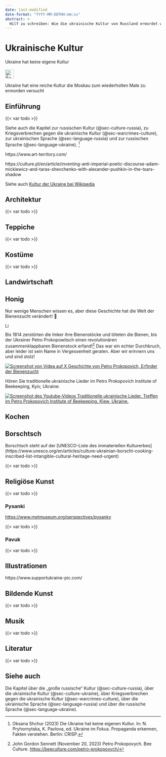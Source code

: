 ```yaml
---
date: last-modified
date-format: "YYYY-MM-DDTHH:mm:ss"
abstract: > 
  Hilf zu schreiben: Wie die ukrainische Kultur von Russland ermordet wurde und dennoch überlebte. Was für eine Schönheit. Schau dir das an.
---
```


# Ukrainische Kultur {#sec-culture-ukraine}

::: {.callout-caution title="Mythos"}
Ukraine hat keine eigene Kultur
[<br></br>![Search for topic in EUvsDisinfo](../all_common_img/EUvsDisinfo_400x240.jpg){height=2em}](https://euvsdisinfo.eu/disinformation-cases/?text=Culture+Ukraine&sort=relevance)
:::

::: {.callout-tip title="Wahrheit"}
Ukraine hat eine reiche Kultur die  Moskau zum wiederholten Male zu ermorden versucht
:::

## Einführung

{{< var todo >}}

Siehe auch die Kapitel zur russischen Kultur (@sec-culture-russia), zu Kriegsverbrechen gegen die ukrainische Kultur (@sec-warcrimes-culture), zur ukrainischen Sprache (@sec-language-russia) und zur russischen Sprache (@sec-language-ukraine).
[^culture-ukraine-5]


https://www.art-territory.com/

https://culture.pl/en/article/inventing-anti-imperial-poetic-discourse-adam-mickiewicz-and-taras-shevchenko-with-alexander-pushkin-in-the-tsars-shadow


Siehe auch [Kultur der Ukraine bei Wikipedia](https://en.wikipedia.org/wiki/Culture_of_Ukraine)


## Architektur

{{< var todo >}}

## Teppiche

{{< var todo >}}

## Kostüme

{{< var todo >}}

## Landwirtschaft

## Honig

Nur wenige Menschen wissen es, aber diese Geschichte hat die Welt der Bienenzucht verändert! 🐝

[![Link zu Petro Prokopovych auf Wikipedia](../all_common_img/Wikipedia.png){height=1em}](https://de.wikipedia.org/wiki/Petro_Prokopowytsch)

Bis 1814 zerstörten die Imker ihre Bienenstöcke und töteten die Bienen, bis der Ukrainer Petro Prokopowitsch einen revolutionären zusammenklappbaren Bienenstock erfand![^culture-ukraine-1] 
Das war ein echter Durchbruch, aber leider ist sein Name in Vergessenheit geraten. Aber wir erinnern uns und sind stolz!

[![Screenshot von Videa auf X](PetroProkopovych.jpg)
Geschichte von Petro Prokopovich, Erfinder der Bienenzucht](https://x.com/i/status/1924525342728896624/)

Hören Sie traditionelle ukrainische Lieder im Petro Prokopovich Institute of Beekeeping, Kyiv, Ukraine:

[![Screenshot des Youtube-Videos](PetroProkopovychFolksongs.jpg)
Traditionelle ukrainische Lieder. Treffen im Petro Prokopovich Institute of Beekeeping. Kiew, Ukraine. ](https://youtu.be/8FYs4eVi64M?t=9)


## Kochen

## Borschtsch

Borschtsch steht auf der [UNESCO-Liste des immateriellen Kulturerbes]
(https://www.unesco.org/en/articles/culture-ukrainian-borscht-cooking-inscribed-list-intangible-cultural-heritage-need-urgent)

{{< var todo >}}

## Religiöse Kunst

{{< var todo >}}

### Pysanki

[https://www.metmuseum.org/perspectives/pysanky](https://www.metmuseum.org/perspectives/pysanky)

{{< var todo >}}

### Pavuk

{{< var todo >}}

## Illustrationen

https://www.supportukraine-pic.com/


## Bildende Kunst

{{< var todo >}}

## Musik

{{< var todo >}}

## Literatur

{{< var todo >}}





## Siehe auch

Die Kapitel über die „große russische“ Kultur (@sec-culture-russia), über die ukrainische Kultur (@sec-culture-ukraine), über Kriegsverbrechen gegen die ukrainische Kultur (@sec-warcrimes-culture), über die ukrainische Sprache (@sec-language-russia) und über die russische Sprache (@sec-language-ukraine).


[^culture-ukraine-1]: John Gordon Sennett (November 20, 2023) Petro Prokopovych. Bee Culture.  [https://beeculture.com/petro-prokopovych/](https://beeculture.com/petro-prokopovych/)

[^culture-ukraine-5]:  Oksana Shchur (2023) Die Ukraine hat keine eigenen Kultur. In: N. Pryhornytska, K. Pavlova, ed. Ukraine im Fokus. Propaganda erkennen, Fakten verstehen. Berlin: CRISP.

